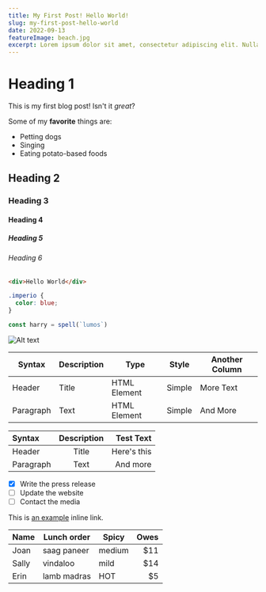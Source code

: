 ```yaml
---
title: My First Post! Hello World!
slug: my-first-post-hello-world
date: 2022-09-13
featureImage: beach.jpg
excerpt: Lorem ipsum dolor sit amet, consectetur adipiscing elit. Nulla magna enim, rutrum eget hendrerit ac, fringilla tincidunt lorem.
---
```


# Heading 1

This is my first blog post! Isn't it _great_?

Some of my **favorite** things are:

- Petting dogs
- Singing
- Eating potato-based foods

## Heading 2

### Heading 3

#### Heading 4

##### Heading 5

###### Heading 6

```html
<div>Hello World</div>
```

```css
.imperio {
  color: blue;
}
```

```js
const harry = spell(`lumos`)
```

![Alt text](./beach.jpg)

| Syntax    | Description | Type         | Style  | Another Column |
| --------- | ----------- | ------------ | ------ | -------------- |
| Header    | Title       | HTML Element | Simple | More Text      |
| Paragraph | Text        | HTML Element | Simple | And More       |

| Syntax      | Description | Test Text     |
| :---        |    :----:   |          ---: |
| Header      | Title       | Here's this   |
| Paragraph   | Text        | And more      |

- [x] Write the press release
- [ ] Update the website
- [ ] Contact the media

This is [an example](http://example.com/ "Title") inline link.

Name | Lunch order | Spicy      | Owes
------- | ---------------- | ---------- | ---------:
Joan  | saag paneer | medium | $11
Sally  | vindaloo        | mild       | $14
Erin   | lamb madras | HOT      | $5